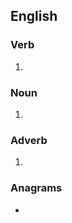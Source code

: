 {{also|pit-a-pat}}
==English==

===Verb===
{{en-verb|pitapatt}}

# {{alternative spelling of|pit-a-pat|lang=en}}

===Noun===
{{en-noun}}

# {{alternative spelling of|pit-a-pat|lang=en}}

===Adverb===
{{en-adv|-}}

# {{alternative spelling of|pit-a-pat|lang=en}}

===Anagrams===
* {{anagrams|en|apitpat}}